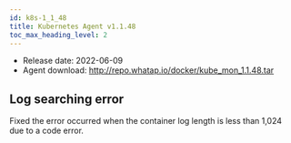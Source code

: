 ```yaml
---
id: k8s-1_1_48
title: Kubernetes Agent v1.1.48
toc_max_heading_level: 2
---
```



-   Release date: 2022-06-09
-   Agent download: http://repo.whatap.io/docker/kube_mon_1.1.48.tar

## Log searching error

Fixed the error occurred when the container log length is less than 1,024 due to a code error. 
